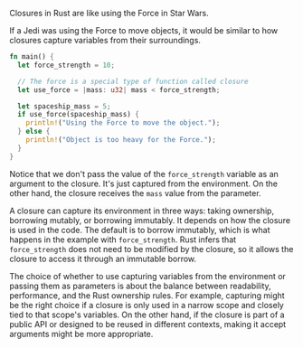 Closures in Rust are like using the Force in Star Wars.

If a Jedi was using the Force to move objects, it would be similar to how closures capture variables from their surroundings.

```rust
fn main() {
  let force_strength = 10;

  // The force is a special type of function called closure
  let use_force = |mass: u32| mass < force_strength;

  let spaceship_mass = 5;
  if use_force(spaceship_mass) {
    println!("Using the Force to move the object.");
  } else {
    println!("Object is too heavy for the Force.");
  }
}
```

Notice that we don't pass the value of the `force_strength` variable as an argument to the closure. It's just captured from the environment. On the other hand, the closure receives the `mass` value from the parameter.

A closure can capture its environment in three ways: taking ownership, borrowing mutably, or borrowing immutably. It depends on how the closure is used in the code. The default is to borrow immutably, which is what happens in the example with `force_strength`. Rust infers that `force_strength` does not need to be modified by the closure, so it allows the closure to access it through an immutable borrow.

The choice of whether to use capturing variables from the environment or passing them as parameters is about the balance between readability, performance, and the Rust ownership rules. For example, capturing might be the right choice if a closure is only used in a narrow scope and closely tied to that scope's variables. On the other hand, if the closure is part of a public API or designed to be reused in different contexts, making it accept arguments might be more appropriate.